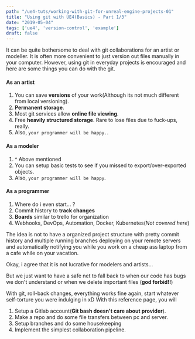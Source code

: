 ```yaml
---
path: "/ue4-tuts/working-with-git-for-unreal-engine-projects-01"
title: "Using git with UE4(Basics) - Part 1/3"
date: "2019-05-04"
tags: ['ue4', 'version-control', 'example']
draft: false
---
```


It can be quite bothersome to deal with git collaborations for an artist or modeller. It is often more convenient to just version out files manually in your computer. However, using git in everyday projects is encouraged and here are some things you can do with the git.
#### As an artist
1. You can save **versions** of your work(Although its not much different from local versioning).
2. **Permanent storage**.
3. Most git services allow **online file viewing**.
4. Free **heavily structured storage**. Rare to lose files due to fuck-ups, really.
5. Also, `your programmer will be happy.`.

#### As a modeler
1. ^ Above mentioned
2. You can setup basic tests to see if you missed to export/over-exported objects.
3. Also, `your programmer will be happy`.

#### As a programmer
1. Where do i even start... ?
2. Commit history to **track changes**
3. **Boards** similar to trello for organization
4. Webhooks, DevOps, Automation, Docker, Kubernetes(*Not covered here*)

The idea is not to have a organized project structure with pretty commit history and multiple running branches deploying on your remote servers and automatically notifying you while you work on a cheap ass laptop from a cafe while on your vacation.

Okay, i agree that it is not lucrative for modelers and artists...

But we just want to have a safe net to fall back to when our code has bugs we don't understand or when we delete important files (**god forbid!!**)

With git, roll-back changes, everything works fine again, start whatever self-torture you were indulging in xD
With this reference page, you will

1. Setup a Gitlab account(**Git bash doesn't care about provider**).
2. Make a repo and do some file transfers between pc and server.
3. Setup branches and do some housekeeping
4. Implement the simplest collaboration pipeline.